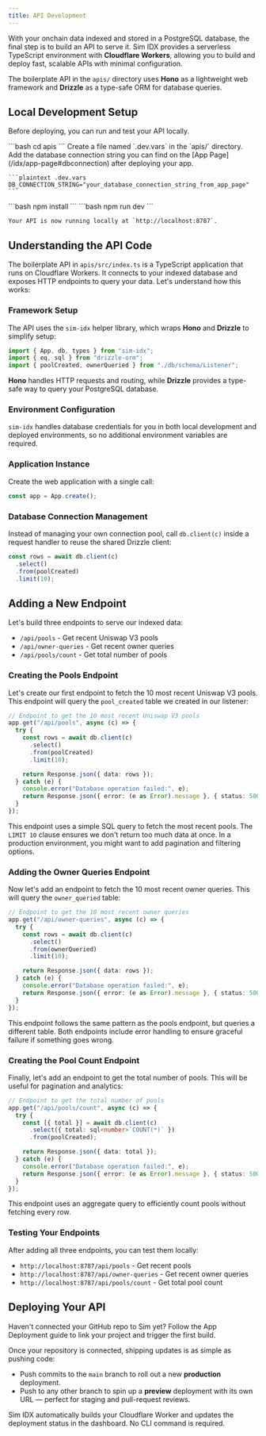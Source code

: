 ```yaml
---
title: API Development
---
```


With your onchain data indexed and stored in a PostgreSQL database, the final step is to build an API to serve it.
Sim IDX provides a serverless TypeScript environment with **Cloudflare Workers**, allowing you to build and deploy fast, scalable APIs with minimal configuration.

The boilerplate API in the `apis/` directory uses **Hono** as a lightweight web framework and **Drizzle** as a type-safe ORM for database queries.

## Local Development Setup

Before deploying, you can run and test your API locally.

<Steps>
  <Step title="Navigate to the API directory">
    ```bash
    cd apis
    ```
  </Step>

  <Step title="Set Up Environment Variable">
    Create a file named `.dev.vars` in the `apis/` directory. Add the database connection string you can find on the [App Page](/idx/app-page#dbconnection) after deploying your app.

    ```plaintext .dev.vars
    DB_CONNECTION_STRING="your_database_connection_string_from_app_page"
    ```
  </Step>

  <Step title="Install Dependencies">
    ```bash
    npm install
    ```
  </Step>

  <Step title="Start the Development Server">
    ```bash
    npm run dev
    ```

    Your API is now running locally at `http://localhost:8787`.
  </Step>
</Steps>

## Understanding the API Code

The boilerplate API in `apis/src/index.ts` is a TypeScript application that runs on Cloudflare Workers. It connects to your indexed database and exposes HTTP endpoints to query your data. Let's understand how this works:

### Framework Setup

The API uses the `sim-idx` helper library, which wraps **Hono** and **Drizzle** to simplify setup:
```typescript
import { App, db, types } from "sim-idx";
import { eq, sql } from "drizzle-orm";
import { poolCreated, ownerQueried } from "./db/schema/Listener";
```

**Hono** handles HTTP requests and routing, while **Drizzle** provides a type-safe way to query your PostgreSQL database.

### Environment Configuration

`sim-idx` handles database credentials for you in both local development and deployed environments, so no additional environment variables are required.

### Application Instance

Create the web application with a single call:
```typescript
const app = App.create();
```

### Database Connection Management

Instead of managing your own connection pool, call `db.client(c)` inside a request handler to reuse the shared Drizzle client:
```typescript
const rows = await db.client(c)
  .select()
  .from(poolCreated)
  .limit(10);
```

## Adding a New Endpoint

Let's build three endpoints to serve our indexed data:
- `/api/pools` - Get recent Uniswap V3 pools
- `/api/owner-queries` - Get recent owner queries
- `/api/pools/count` - Get total number of pools

### Creating the Pools Endpoint

Let's create our first endpoint to fetch the 10 most recent Uniswap V3 pools. This endpoint will query the `pool_created` table we created in our listener:

```typescript
// Endpoint to get the 10 most recent Uniswap V3 pools
app.get("/api/pools", async (c) => {
  try {
    const rows = await db.client(c)
      .select()
      .from(poolCreated)
      .limit(10);

    return Response.json({ data: rows });
  } catch (e) {
    console.error("Database operation failed:", e);
    return Response.json({ error: (e as Error).message }, { status: 500 });
  }
});
```

This endpoint uses a simple SQL query to fetch the most recent pools. The `LIMIT 10` clause ensures we don't return too much data at once. In a production environment, you might want to add pagination and filtering options.

### Adding the Owner Queries Endpoint

Now let's add an endpoint to fetch the 10 most recent owner queries. This will query the `owner_queried` table:

```typescript
// Endpoint to get the 10 most recent owner queries
app.get("/api/owner-queries", async (c) => {
  try {
    const rows = await db.client(c)
      .select()
      .from(ownerQueried)
      .limit(10);

    return Response.json({ data: rows });
  } catch (e) {
    console.error("Database operation failed:", e);
    return Response.json({ error: (e as Error).message }, { status: 500 });
  }
});
```

This endpoint follows the same pattern as the pools endpoint, but queries a different table. Both endpoints include error handling to ensure graceful failure if something goes wrong.

### Creating the Pool Count Endpoint

Finally, let's add an endpoint to get the total number of pools. This will be useful for pagination and analytics:

```typescript
// Endpoint to get the total number of pools
app.get("/api/pools/count", async (c) => {
  try {
    const [{ total }] = await db.client(c)
      .select({ total: sql<number>`COUNT(*)` })
      .from(poolCreated);

    return Response.json({ data: total });
  } catch (e) {
    console.error("Database operation failed:", e);
    return Response.json({ error: (e as Error).message }, { status: 500 });
  }
});
```

This endpoint uses an aggregate query to efficiently count pools without fetching every row.

### Testing Your Endpoints

After adding all three endpoints, you can test them locally:

- `http://localhost:8787/api/pools` - Get recent pools
- `http://localhost:8787/api/owner-queries` - Get recent owner queries
- `http://localhost:8787/api/pools/count` - Get total pool count

## Deploying Your API

<Columns cols={1}>
  <Card title="App Deployment Guide" href="/idx/deployment">
    Haven't connected your GitHub repo to Sim yet? Follow the App Deployment guide to link your project and trigger the first build.
  </Card>
</Columns>

Once your repository is connected, shipping updates is as simple as pushing code:

- Push commits to the `main` branch to roll out a new **production** deployment.
- Push to any other branch to spin up a **preview** deployment with its own URL — perfect for staging and pull-request reviews.

Sim IDX automatically builds your Cloudflare Worker and updates the deployment status in the dashboard. No CLI command is required.